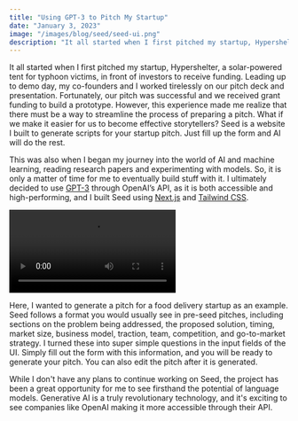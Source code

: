 ```yaml
---
title: "Using GPT-3 to Pitch My Startup"
date: "January 3, 2023"
image: "/images/blog/seed/seed-ui.png"
description: "It all started when I first pitched my startup, Hypershelter, a solar-powered tent for typhoon victims, in front of investors to receive funding. Leading up to demo day, my co-founders and I worked tirelessly on our pitch deck and presentation. Fortunately, our pitch was successful and we received grant funding to build a prototype. However, this experience made me realize that there must be a way to streamline"
---
```


It all started when I first pitched my startup, Hypershelter, a solar-powered tent for typhoon victims, in front of investors to receive funding. Leading up to demo day, my co-founders and I worked tirelessly on our pitch deck and presentation. Fortunately, our pitch was successful and we received grant funding to build a prototype. However, this experience made me realize that there must be a way to streamline the process of preparing a pitch. What if we make it easier for us to become effective storytellers? Seed is a website I built to generate scripts for your startup pitch. Just fill up the form and AI will do the rest.

This was also when I began my journey into the world of AI and machine learning, reading research papers and experimenting with models. So, it is only a matter of time for me to eventually build stuff with it. I ultimately decided to use <a href="https://openai.com/blog/gpt-3-apps/" target="_blank">GPT-3</a> through OpenAI’s API, as it is both accessible and high-performing, and I built Seed using <a href="https://nextjs.org/" target="_blank">Next.js</a> and <a href="https://tailwindcss.com/" target="_blank">Tailwind CSS</a>.

<video src="/videos/blog/seed/demo.mp4" controls></video>

<ImgText text="Demo" />

Here, I wanted to generate a pitch for a food delivery startup as an example. Seed follows a format you would usually see in pre-seed pitches, including sections on the problem being addressed, the proposed solution, timing, market size, business model, traction, team, competition, and go-to-market strategy. I turned these into super simple questions in the input fields of the UI. Simply fill out the form with this information, and you will be ready to generate your pitch. You can also edit the pitch after it is generated.

While I don't have any plans to continue working on Seed, the project has been a great opportunity for me to see firsthand the potential of language models. Generative AI is a truly revolutionary technology, and it's exciting to see companies like OpenAI making it more accessible through their API.
